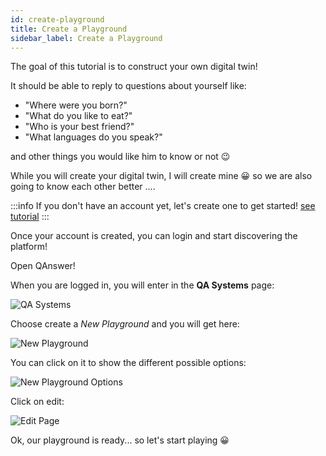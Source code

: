 ```yaml
---
id: create-playground
title: Create a Playground
sidebar_label: Create a Playground
---
```




The goal of this tutorial is to construct your own digital twin!

It should be able to reply to questions about yourself like: 
* "Where were you born?"
* "What do you like to eat?"
* "Who is your best friend?"
* "What languages do you speak?"

and other things you would like him to know or not 😉

While you will create your digital twin, I will create mine 😀 so we are also going to know each other better ....

:::info
If you don't have an account yet, let's create one to get started! [see tutorial](/Introduction/register-login)
:::

Once your account is created, you can login and start discovering the platform!

<div style={{ display: 'flex', justifyContent: 'center', marginBottom: '20px' }}>
    <Link
        to='https://app.qanswer.ai'
        className="button button--primary button--lg"
    >
        Open QAnswer!
    </Link>
</div>

When you are logged in, you will enter in the <b>QA Systems</b> page:

<Image src='/img/newUI/qa-systems-empty.png' alt='QA Systems'/>
 

Choose create a <i> New Playground</i> and you will get here:

<Image src='/img/newUI/new-playground.png' alt='New Playground'/>

You can click on it to show the different possible options:

<Image src='/img/newUI/playground-show-edit-button.png' alt='New Playground Options'/>

Click on edit:

<Image src='/img/newUI/edit-page.png' alt='Edit Page'/>


Ok, our playground is ready... so let's start playing 😀
